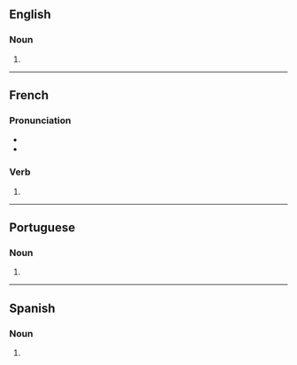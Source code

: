 ==English==

===Noun===
{{head|en|noun form}}

# {{plural of|en|carambola}}

----

==French==

===Pronunciation===
* {{fr-IPA|pos=v}}
* {{homophones|fr|carambola|carambolât}}

===Verb===
{{head|fr|verb form}}

# {{inflection of|fr|caramboler||2|s|phis}}

----

==Portuguese==

===Noun===
{{head|pt|noun form}}

# {{plural of|pt|carambola}}

----

==Spanish==

===Noun===
{{head|es|noun form|g=f-p}}

# {{plural of|es|carambola}}